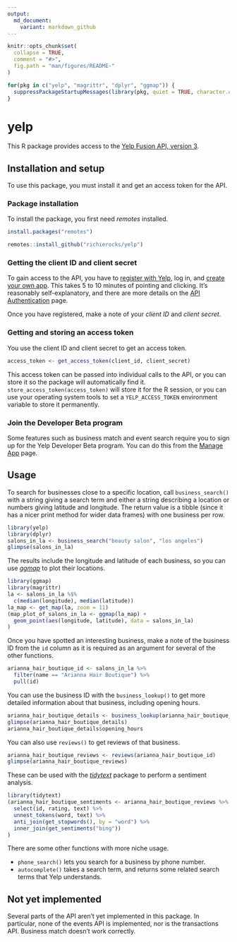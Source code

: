 ```yaml
---
output:
  md_document:
    variant: markdown_github
---
```


<!-- README.md is generated from README.Rmd. Please edit that file -->

```r
knitr::opts_chunk$set(
  collapse = TRUE,
  comment = "#>",
  fig.path = "man/figures/README-"
)
```

```r
for(pkg in c("yelp", "magrittr", "dplyr", "ggmap")) {
  suppressPackageStartupMessages(library(pkg, quiet = TRUE, character.only = TRUE))
}
```

# yelp

This R package provides access to the [Yelp Fusion API, version 3](https://www.yelp.com/developers/documentation/v3).

## Installation and setup

To use this package, you must install it and get an access token for the API.

### Package installation

To install the package, you first need *remotes* installed.

```r
install.packages("remotes")
```

```r
remotes::install_github("richierocks/yelp")
```

### Getting the client ID and client secret

To gain access to the API, you have to [register with Yelp](https://www.yelp.com/signup), log in, and [create your own app](https://www.yelp.com/developers/v3/manage_app). This takes 5 to 10 minutes of pointing and clicking. It's reasonably self-explanatory, and there are more details on the [API Authentication](https://www.yelp.com/developers/documentation/v3/authentication) page.

Once you have registered, make a note of your *client ID* and *client secret*.

### Getting and storing an access token

You use the client ID and client secret to get an access token.

```r
access_token <- get_access_token(client_id, client_secret)
```

This access token can be passed into individual calls to the API, or you can store it so the package will automatically find it. `store_access_token(access_token)` will store it for the R session, or you can use your operating system tools to set a `YELP_ACCESS_TOKEN` environment variable to store it permanently.

### Join the Developer Beta program

Some features such as business match and event search require you to sign up for the Yelp Developer Beta program. You can do this from the [Manage App](https://www.yelp.com/developers/v3/manage_app) page.

## Usage

To search for businesses close to a specific location, call `business_search()` with a string giving a search term and either a string describing a location or numbers giving latitude and longitude.  The return value is a tibble (since it has a nicer print method for wider data frames) with one business per row.

```r
library(yelp)
library(dplyr)
salons_in_la <- business_search("beauty salon", "los angeles")
glimpse(salons_in_la)
```

The results include the longitude and latitude of each business, so you can use [*ggmap*](https://cran.r-project.org/web/packages/ggmap) to plot their locations.

```r
library(ggmap)
library(magrittr)
la <- salons_in_la %$%
  c(median(longitude), median(latitude))
la_map <- get_map(la, zoom = 11)
(map_plot_of_salons_in_la <- ggmap(la_map) + 
  geom_point(aes(longitude, latitude), data = salons_in_la)
)
```

<!--

![Map of Los Angeles, with businesses marked as points.](man/figures/README-ggmap-1.png)
-->

Once you have spotted an interesting business, make a note of the business ID from the `id` column as it is required as an argument for several of the other functions.


```r
arianna_hair_boutique_id <- salons_in_la %>% 
  filter(name == "Arianna Hair Boutique") %>% 
  pull(id)
```

You can use the business ID with the `business_lookup()` to get more detailed information about that business, including opening hours.

```r
arianna_hair_boutique_details <- business_lookup(arianna_hair_boutique_id)
glimpse(arianna_hair_boutique_details)
arianna_hair_boutique_details$opening_hours
```

You can also use `reviews()` to get reviews of that business.

```r
arianna_hair_boutique_reviews <- reviews(arianna_hair_boutique_id)
glimpse(arianna_hair_boutique_reviews)
```

These can be used with the [*tidytext*](https://cran.r-project.org/web/packages/tidytext) package to perform a sentiment analysis.

```r
library(tidytext)
(arianna_hair_boutique_sentiments <- arianna_hair_boutique_reviews %>% 
  select(id, rating, text) %>% 
  unnest_tokens(word, text) %>% 
  anti_join(get_stopwords(), by = "word") %>% 
  inner_join(get_sentiments("bing"))
)
```

There are some other functions with more niche usage. 

- `phone_search()` lets you search for a business by phone number. 
- `autocomplete()` takes a search term, and returns some related search terms that Yelp understands.

## Not yet implemented

Several parts of the API aren't yet implemented in this package. In particular, none of the events API is implemented, nor is the transactions API. Business match doesn't work correctly.

